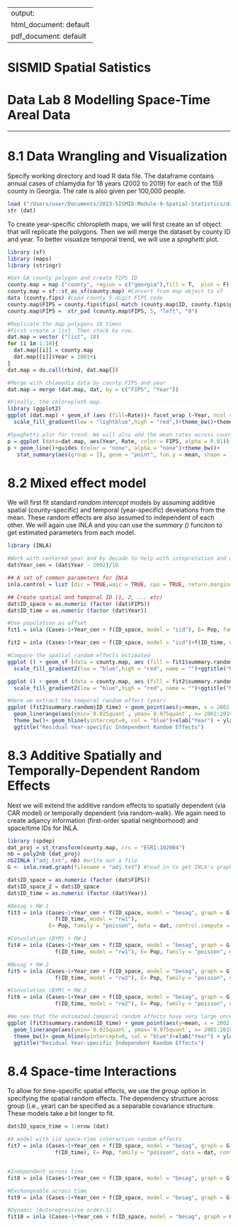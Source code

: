 
---
output:
  html_document: default
  pdf_document: default
---


# SISMID Spatial Satistics
# Data Lab 8 Modelling Space-Time Areal Data
***

# 8.1 Data Wrangling and Visualization 

Specify working directory and load R data file. The dataframe contains annual cases of chlamydia for 18 years (2002 to 2019) for each of the 159 county in Georgia. The rate is also given per 100,000 people. 

```r
load ("/Users/user/Documents/2023-SISMID-Module-9-Spatial-Statistics/data/Chlamydia_GA.RData")
str (dat)
```

To create year-specific chloropleth maps, we will first create an sf object that will replicate the polygons. Then we will merge the dataset by county ID and year. To better visualize temporal trend, we will use a *spaghetti* plot.

```r
library (sf)
library (maps)
library (stringr)

#Get GA county polygon and create FIPS ID
county.map = map ("county", region = c("georgia"),fill = T,  plot = F)
county.map = sf::st_as_sf(county.map) #Convert from map object to sf
data (county.fips) #Load county 5-digit FIPS code
county.map$FIPS = county.fips$fips[ match (county.map$ID, county.fips$polyname)]
county.map$FIPS =  str_pad (county.map$FIPS, 5, "left", "0")

#Replicate the map polygons 18 times 
#First create a list. Then stack by row. 
dat.map = vector ("list", 18)
for (i in 1:18){
  dat.map[[i]] = county.map
  dat.map[[i]]$Year = 2001+i
}
dat.map = do.call(rbind, dat.map[])

#Merge with chlamydia data by county FIPS and year
dat.map = merge (dat.map, dat, by = c("FIPS", "Year"))

#Finally, the chlorepleth map.
library (ggplot2)
ggplot (dat.map) + geom_sf (aes (fill=Rate))+ facet_wrap (~Year, ncol = 6)+
  scale_fill_gradient(low = "lightblue",high = "red",)+theme_bw()+theme(axis.text=element_text(size=5))

#Spaghetti plot for trend. We will also add the mean rates across counties for each year. We see a large between-county variability and there is a sharp increase in recent years, especially among a few counties. 
p = ggplot (data=dat.map, aes(Year, Rate, color = FIPS, alpha = 0.01))
p + geom_line()+guides (color = "none", alpha = "none")+theme_bw()+
   stat_summary(aes(group = 1), geom = "point", fun.y = mean, shape = 17, size = 3) 

```

# 8.2 Mixed effect model  

We will first fit standard *random intercept* models by assuming additive spatial (county-specific) and temporal (year-specific) deveiations from the mean. These random effects are also assumed to independent of each other. We will again use INLA and you can use the *summary ()* funciton to get estimated parameters from each model. 

```r
library (INLA)

#Work with centered year and by decade to help with intepretation and model fitting
dat$Year_cen = (dat$Year - 2002)/10

## A set of common parameters for INLA
inla.control = list (dic = TRUE,waic = TRUE, cpo = TRUE, return.marginals.predictor=TRUE)

## Create spatial and temporal ID (1, 2, ... etc)
dat$ID_space = as.numeric (factor (dat$FIPS))
dat$ID_time = as.numeric (factor (dat$Year))

#Use population as offset
fit1 = inla (Cases~1+Year_cen + f(ID_space, model = "iid"), E= Pop, family = "poisson", data = dat,                  control.compute = inla.control)

fit2 = inla (Cases~1+Year_cen + f(ID_space, model = "iid")+f(ID_time, model="iid"), E= Pop, family = "poisson", data = dat,control.compute = inla.control)

#Compare the spatial random effects estimated
ggplot () + geom_sf (data = county.map, aes (fill = fit1$summary.random[[1]]$mean))+
  scale_fill_gradient2(low = "blue",high = "red", name = "")+ggtitle("Model 1: Spatial Random Effect")

ggplot () + geom_sf (data = county.map, aes (fill = fit2$summary.random$ID_space$mean))+
  scale_fill_gradient2(low = "blue",high = "red", name = "")+ggtitle("Model 2: Spatial + Temporal Random Effects")

#Here we extract the temporal random effect (year)
ggplot (fit2$summary.random$ID_time) + geom_point(aes(y=mean, x = 2002:2019), shape=15, size=3) +
  geom_linerange(aes(ymin=`0.025quant`, ymax=`0.975quant`, x= 2002:2019)) + 
  theme_bw()+ geom_hline(yintercept=0, col = "blue")+xlab("Year") + ylab("Log Relative Risk")+
  ggtitle("Residual Year-specific Independent Random Effects")

```

# 8.3 Additive Spatially and Temporally-Dependent Random Effects

Next we will extend the additive random effects to spatially dependent (via CAR model) or temporally dependent (via random-walk). We again need to create adjancy information (first-order spatial neighborhood) and space/time IDs for INLA. 

```r
library (spdep)
dat_proj = st_transform(county.map, crs = "ESRI:102004")
nb = poly2nb (dat_proj)
nb2INLA ("adj.txt", nb) #write out a file
G <- inla.read.graph(filename = "adj.txt") #read in to get INLA's graph format

dat$ID_space = as.numeric (factor (dat$FIPS))
dat$ID_space_2 = dat$ID_space
dat$ID_time = as.numeric (factor (dat$Year))

#Besag + RW-1
fit3 = inla (Cases~1+Year_cen + f(ID_space, model = "besag", graph = G)  + 
               f(ID_time, model = "rw1"), 
             E= Pop, family = "poisson", data = dat, control.compute = inla.control)

#Convolution (BYM) + RW-1
fit4 = inla (Cases~1+Year_cen + f(ID_space, model = "besag", graph = G) +  f(ID_space_2) + 
               f(ID_time, model = "rw1"), E= Pop, family = "poisson", data = dat, control.compute = inla.control)

#Besag + RW-2
fit5 = inla (Cases~1+Year_cen + f(ID_space, model = "besag", graph = G)  + 
               f(ID_time, model = "rw2"), E= Pop, family = "poisson", data = dat, control.compute = inla.control)

#Convolution (BYM) + RW-2
fit6 = inla (Cases~1+Year_cen + f(ID_space, model = "besag", graph = G) +  f(ID_space_2) + 
               f(ID_time, model = "rw2"), E= Pop, family = "poisson", data = dat, control.compute = inla.control)

#We see that the estimated temporal random effects have very large uncertainties at the end and not very smooth. 
ggplot (fit3$summary.random$ID_time) + geom_point(aes(y=mean, x = 2002:2019), shape=15, size=3) +  
  geom_linerange(aes(ymin=`0.025quant`, ymax=`0.975quant`, x= 2002:2019)) + 
  theme_bw()+ geom_hline(yintercept=0, col = "blue")+xlab("Year") + ylab("Log Relative Risk")+
  ggtitle("Residual Year-specific Independent Random Effects")

```
# 8.4 Space-time Interactions

To allow for time-specific spatial effects, we use the *group* option in specifying the spatial random effects. The dependency structure across group (i.e., year) can be specified as a separable covariance structure. These models take a bit longer to fit. 

```r
dat$ID_space_time = 1:nrow (dat)

#A model with iid space-time interaction random effects
fit7 = inla (Cases~1+Year_cen + f(ID_space, model = "besag", graph = G) +  f(ID_space_time) + 
               f(ID_time), E= Pop, family = "poisson", data = dat, control.compute = inla.control)


#Independent across time 
fit8 = inla (Cases~1+Year_cen + f(ID_space, model = "besag", graph = G, group = ID_time, control.group = list(model = "iid")) + f(ID_time),  E= Pop, family = "poisson", data = dat, control.compute = inla.control) 

#Exchangeable across time
fit9 = inla (Cases~1+Year_cen + f(ID_space, model = "besag", graph = G, group = ID_time, control.group = list(model = "exchangeable")) + f(ID_time),  E= Pop, family = "poisson", data = dat, control.compute = inla.control) 

#Dynamic (Autoregressive order-1) 
fit10 = inla (Cases~1+Year_cen + f(ID_space, model = "besag", graph = G, group = ID_time, control.group = list(model = "ar1")) + f(ID_time),  E= Pop, family = "poisson", data = dat, control.compute = inla.control) 
```


